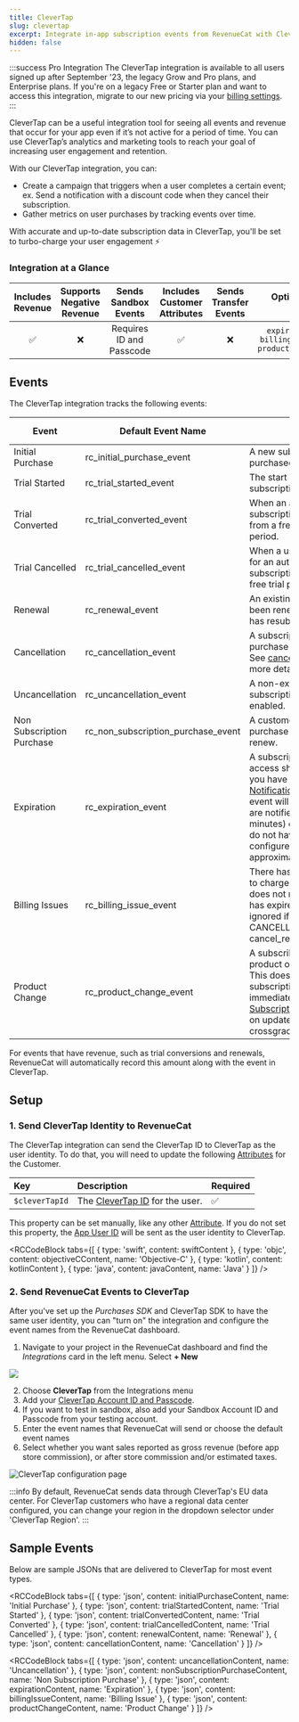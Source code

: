 ```yaml
---
title: CleverTap
slug: clevertap
excerpt: Integrate in-app subscription events from RevenueCat with CleverTap
hidden: false
---
```


:::success Pro Integration
The CleverTap integration is available to all users signed up after September '23, the legacy Grow and Pro plans, and Enterprise plans. If you're on a legacy Free or Starter plan and want to access this integration, migrate to our new pricing via your [billing settings](https://app.revenuecat.com/settings/billing).
:::

CleverTap can be a useful integration tool for seeing all events and revenue that occur for your app even if it’s not active for a period of time. You can use CleverTap’s analytics and marketing tools to reach your goal of increasing user engagement and retention.

With our CleverTap integration, you can:

- Create a campaign that triggers when a user completes a certain event; ex. Send a notification with a discount code when they cancel their subscription.
- Gather metrics on user purchases by tracking events over time.

With accurate and up-to-date subscription data in CleverTap, you'll be set to turbo-charge your user engagement ⚡️

### Integration at a Glance

| Includes Revenue | Supports Negative Revenue |   Sends Sandbox Events   | Includes Customer Attributes | Sends Transfer Events |                      Optional Event Types                       |
| :--------------: | :-----------------------: | :----------------------: | :----------------------------: | :-------------------: | :-------------------------------------------------------------: |
|        ✅        |            ❌             | Requires ID and Passcode |               ✅               |          ❌           | `expiration_event` `billing_issue_event` `product_change_event` |

## Events

The CleverTap integration tracks the following events:

| Event                    | Default Event Name           | Description                                                                                                                                                                                                                                                                                                                                                                                                    | App Store | Play Store | Amazon | Stripe | Promo |
|--------------------------|------------------------------|----------------------------------------------------------------------------------------------------------------------------------------------------------------------------------------------------------------------------------------------------------------------------------------------------------------------------------------------------------------------------------------------------------------|-----------|------------|--------|--------|-------|
| Initial Purchase         | rc_initial_purchase_event    | A new subscription has been purchased.                                                                                                                                                                                                                                                                                                                                                                         | ✅         | ✅          | ✅      | ✅      | ❌     |
| Trial Started            | rc_trial_started_event       | The start of an auto-renewing subscription product free trial.                                                                                                                                                                                                                                                                                                                                                 | ✅         | ✅          | ✅      | ✅      | ❌     |
| Trial Converted          | rc_trial_converted_event     | When an auto-renewing subscription product converts from a free trial to normal paid period.                                                                                                                                                                                                                                                                                                                   | ✅         | ✅          | ✅      | ✅      | ❌     |
| Trial Cancelled          | rc_trial_cancelled_event     | When a user turns off renewals for an auto-renewing subscription product during a free trial period.                                                                                                                                                                                                                                                                                                           | ✅         | ✅          | ✅      | ✅      | ❌     |
| Renewal                  | rc_renewal_event             | An existing subscription has been renewed or a lapsed user has resubscribed.                                                                                                                                                                                                                                                                                                                                  | ✅         | ✅          | ✅      | ✅      | ❌     |
| Cancellation             | rc_cancellation_event        | A subscription or non-renewing purchase has been cancelled. See [cancellation reasons](/integrations/webhooks/event-types-and-fields#cancellation-and-expiration-reasons) for more details.                                                                                                                                                                                                            | ✅         | ✅          | ✅      | ✅      | ✅     |
| Uncancellation           | rc_uncancellation_event      | A non-expired cancelled subscription has been re-enabled.                                                                                                                                                                                                                                                                                                                                                      | ✅         | ✅          | ✅      | ❌      | ❌     |
| Non Subscription Purchase| rc_non_subscription_purchase_event | A customer has made a purchase that will not auto-renew.                                                                                                                                                                                                                                                                                                                                                       | ✅         | ✅          | ✅      | ✅      | ✅     |
| Expiration               | rc_expiration_event          | A subscription has expired and access should be removed. If you have [Platform Server Notifications](/platform-resources/server-notifications) configured, this event will occur as soon as we are notified (within seconds to minutes) of the expiration. If you do not have notifications configured, delays may be approximately 1 hour.                                                        | ✅         | ✅          | ✅      | ✅      | ✅     |
| Billing Issues           | rc_billing_issue_event       | There has been a problem trying to charge the subscriber. This does not mean the subscription has expired. Can be safely ignored if listening to CANCELLATION event + cancel_reason=BILLING_ERROR.                                                                                                                                                                                                             | ✅         | ✅          | ✅      | ✅      | ❌     |
| Product Change           | rc_product_change_event      | A subscriber has changed the product of their subscription. This does not mean the new subscription is in effect immediately. See [Managing Subscriptions](/subscription-guidance/managing-subscriptions) for more details on updates, downgrades, and crossgrades.                                                                                                                                    | ✅         | ✅          | ❌      | ✅      | ❌     |

For events that have revenue, such as trial conversions and renewals, RevenueCat will automatically record this amount along with the event in CleverTap.

## Setup

### 1. Send CleverTap Identity to RevenueCat

The CleverTap integration can send the CleverTap ID to CleverTap as the user identity. To do that, you will need to update the following [Attributes](/customers/customer-attributes) for the Customer.

| Key            | Description                                                                                                              | Required |
| :------------- | :----------------------------------------------------------------------------------------------------------------------- | :------- |
| `$cleverTapId` | The [CleverTap ID](https://developer.clevertap.com/docs/concepts-user-profiles#section-identifying-a-user) for the user. | ✅       |

This property can be set manually, like any other [Attribute](/customers/customer-attributes). If you do not set this property, the [App User ID](/customers/user-ids) will be sent as the user identity to CleverTap.


<RCCodeBlock tabs={[
    { type: 'swift', content: swiftContent },
    { type: 'objc', content: objectiveCContent, name: 'Objective-C' },
    { type: 'kotlin', content: kotlinContent },
    { type: 'java', content: javaContent, name: 'Java' }
]} />

### 2. Send RevenueCat Events to CleverTap

After you've set up the _Purchases SDK_ and CleverTap SDK to have the same user identity, you can "turn on" the integration and configure the event names from the RevenueCat dashboard.

1. Navigate to your project in the RevenueCat dashboard and find the _Integrations_ card in the left menu. Select **+ New**

![](/images/61990eb-app.revenuecat.com_projects_85ff18c7_collaborators_1_121ad4f0b8fb61d01c6d495d268eef9d.png)

2. Choose **CleverTap** from the Integrations menu
3. Add your [CleverTap Account ID and Passcode](https://developer.clevertap.com/docs/api-quickstart-guide).
4. If you want to test in sandbox, also add your Sandbox Account ID and Passcode from your testing account.
5. Enter the event names that RevenueCat will send or choose the default event names
6. Select whether you want sales reported as gross revenue (before app store commission), or after store commission and/or estimated taxes.

![CleverTap configuration page](/images/444dd1c-clevertap_screesnshot_02064fd74f99184fe136a7b7fe3cb462.png)

:::info
By default, RevenueCat sends data through CleverTap's EU data center. For CleverTap customers who have a regional data center configured, you can change your region in the dropdown selector under 'CleverTap Region'.
:::

## Sample Events

Below are sample JSONs that are delivered to CleverTap for most event types.


<RCCodeBlock tabs={[
    { type: 'json', content: initialPurchaseContent, name: 'Initial Purchase' },
    { type: 'json', content: trialStartedContent, name: 'Trial Started' },
    { type: 'json', content: trialConvertedContent, name: 'Trial Converted' },
    { type: 'json', content: trialCancelledContent, name: 'Trial Cancelled' },
    { type: 'json', content: renewalContent, name: 'Renewal' },
    { type: 'json', content: cancellationContent, name: 'Cancellation' }
]} />


<RCCodeBlock tabs={[
    { type: 'json', content: uncancellationContent, name: 'Uncancellation' },
    { type: 'json', content: nonSubscriptionPurchaseContent, name: 'Non Subscription Purchase' },
    { type: 'json', content: expirationContent, name: 'Expiration' },
    { type: 'json', content: billingIssueContent, name: 'Billing Issue' },
    { type: 'json', content: productChangeContent, name: 'Product Change' }
]} />
